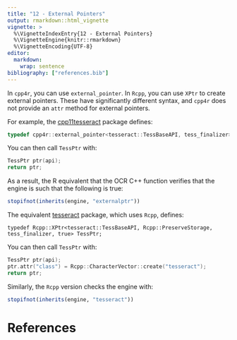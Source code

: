 ```yaml
---
title: "12 - External Pointers"
output: rmarkdown::html_vignette
vignette: >
  %\VignetteIndexEntry{12 - External Pointers}
  %\VignetteEngine{knitr::rmarkdown}
  %\VignetteEncoding{UTF-8}
editor:
  markdown:
    wrap: sentence
bibliography: ["references.bib"]
---
```


In `cpp4r`, you can use `external_pointer`. In `Rcpp`, you can use `XPtr` to create external pointers. These have significantly different syntax, and `cpp4r` does not provide an `attr` method for external pointers.

For example, the [cpp11tesseract](https://github.com/pachadotdev/cpp11tesseract) package defines:

```cpp
typedef cpp4r::external_pointer<tesseract::TessBaseAPI, tess_finalizer> TessPtr;
```

You can then call `TessPtr` with:

```cpp
TessPtr ptr(api);
return ptr;
```

As a result, the R equivalent that the OCR C++ function verifies that the engine is such that the following is true:

```r
stopifnot(inherits(engine, "externalptr"))
```

The equivalent [tesseract](https://github.com/ropensci/tesseract/) package, which uses `Rcpp`, defines:

```
typedef Rcpp::XPtr<tesseract::TessBaseAPI, Rcpp::PreserveStorage, tess_finalizer, true> TessPtr;
```

You can then call `TessPtr` with:

```cpp
TessPtr ptr(api);
ptr.attr("class") = Rcpp::CharacterVector::create("tesseract");
return ptr;
```

Similarly, the `Rcpp` version checks the engine with:

```r
stopifnot(inherits(engine, "tesseract"))
```

# References
